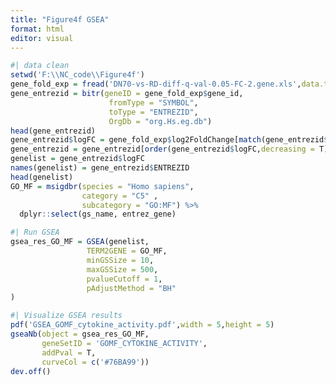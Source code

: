 ```yaml
---
title: "Figure4f GSEA"
format: html
editor: visual
---
```


```r
#| data clean
setwd('F:\\NC_code\\Figure4f')
gene_fold_exp = fread('DN70-vs-RD-diff-q-val-0.05-FC-2.gene.xls',data.table = F,header = T)
gene_entrezid = bitr(geneID = gene_fold_exp$gene_id, 
                      fromType = "SYMBOL", 
                      toType = "ENTREZID", 
                      OrgDb = "org.Hs.eg.db")
head(gene_entrezid)
gene_entrezid$logFC = gene_fold_exp$log2FoldChange[match(gene_entrezid$SYMBOL, gene_fold_exp$gene_id)]
gene_entrezid = gene_entrezid[order(gene_entrezid$logFC,decreasing = T),]
genelist = gene_entrezid$logFC
names(genelist) = gene_entrezid$ENTREZID 
head(genelist)
GO_MF = msigdbr(species = "Homo sapiens", 
                category = "C5" , 
                subcategory = "GO:MF") %>% 
  dplyr::select(gs_name, entrez_gene)
```

```r
#| Run GSEA
gsea_res_GO_MF = GSEA(genelist, 
                 TERM2GENE = GO_MF,
                 minGSSize = 10,
                 maxGSSize = 500,
                 pvalueCutoff = 1,
                 pAdjustMethod = "BH"
)
```

```r
#| Visualize GSEA results
pdf('GSEA_GOMF_cytokine_activity.pdf',width = 5,height = 5)
gseaNb(object = gsea_res_GO_MF,
       geneSetID = 'GOMF_CYTOKINE_ACTIVITY',
       addPval = T,
       curveCol = c('#76BA99'))
dev.off()
```
